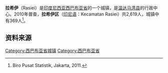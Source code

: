 {{refimprove|time=2017-03-03T00:38:09+00:00}}
{{Infobox settlement
|name          =拉希伊<br>Rasiei
|settlement_type        = 城镇
|image_skyline          = 
|imagesize              =
|image_caption          = 
|image_flag             =
|image_seal             = 
|image_shield           =
|image_map              =
|mapsize                =
|map_caption            =
|pushpin_map            = Indonesia West Papua
|pushpin_label_position = bottom
|pushpin_map_caption    = 拉希伊在西巴布亚的位置
|subdivision_type       = 国家
|subdivision_name       = {{flag|Indonesia}}
|subdivision_type1      = [[印度尼西亚行政区划|省]]
|subdivision_name1      = [[西巴布亚省|西巴布亚省]]
|subdivision_type2      =县
|subdivision_name2      =[[温达马湾县|温达马湾县]]
|subdivision_type3      =
|subdivision_name3      =
|government_type        =
|leader_title           =
|leader_name            =
|established_title      =  <!-- Settled -->
|established_date       =
|area_total_km2             =
|area_total_sq_mi        =
|area_land_km2              =
|area_land_sq_mi         =
|population_as_of       = 2010
|population_note        = 
|population_total       = 369
|population_density_km2     =
|population_density_sq_mi =
|population_metro       =
|timezone               = [[印尼东部时间|印尼东部时间]]
|utc_offset             = +9
|timezone_DST           =
|utc_offset_DST         =	
|elevation_m              =
|elevation_ft           =
|postal_code_type       =  <!-- enter ZIP code, Postcode, Post code, Postal code... -->
|postal_code            = 0980
|area_code              =
|website                =
|footnotes              =
}}

'''拉希伊'''（Rasiei）是[[印度尼西亚|印度尼西亚]][[西巴布亚省|西巴布亚省]]的一个城镇，是[[温达马湾县|温达马湾县]]的行政中心。2010年普查，'''拉希伊区'''（[[印尼语|印尼语]]：Kecamatan Rasiei）共2,619人，城镇中有369人<ref>Biro Pusat Statistik, Jakarta, 2011.</ref>。

== 资料来源 ==
<references />

{{印度尼西亚地理小作品}}

[[Category:西巴布亚省城镇|Category:西巴布亚省城镇]]
[[Category:西巴布亚省|Category:西巴布亚省]]